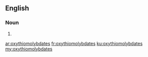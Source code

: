 ==English==

===Noun===
{{head|en|plural}}

# {{plural of|oxythiomolybdate|lang=en}}

[[ar:oxythiomolybdates]]
[[fr:oxythiomolybdates]]
[[ku:oxythiomolybdates]]
[[my:oxythiomolybdates]]